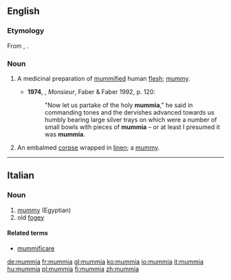 ==English==
===Etymology===
From {{etyl|LL.|en}} {{term|mummia|lang=la}}, {{term|mumia}}.

===Noun===
{{en-noun|-}}

# {{historical}} A medicinal preparation of [[mummified]] human [[flesh]]; [[mummy]].
#*'''1974''', {{w|Lawrence Durrell}}, ''Monsieur'', Faber & Faber 1992, p. 120:
#*:"Now let us partake of the holy '''mummia'''," he said in commanding tones and the dervishes advanced towards us humbly bearing large silver trays on which were a number of small bowls with pieces of '''mummia''' – or at least I presumed it was '''mummia'''.
# {{historical}} An embalmed [[corpse]] wrapped in [[linen]]; a [[mummy]].

----

==Italian==

===Noun===
{{it-noun|mummi|f|a|e}}

# [[mummy]] (Egyptian)
# old [[fogey]]

====Related terms====
*[[mummificare]]

[[de:mummia]]
[[fr:mummia]]
[[gl:mummia]]
[[ko:mummia]]
[[io:mummia]]
[[it:mummia]]
[[hu:mummia]]
[[pl:mummia]]
[[fi:mummia]]
[[zh:mummia]]